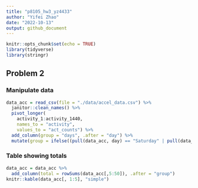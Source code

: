 ```yaml
---
title: "p8105_hw3_yz4433"
author: "Yifei Zhao"
date: "2022-10-13"
output: github_document
---
```


```r
knitr::opts_chunk$set(echo = TRUE)
library(tidyverse)
library(stringr)
```

## Problem 2
### Manipulate data
```r
data_acc = read_csv(file = "./data/accel_data.csv") %>% 
  janitor::clean_names() %>% 
  pivot_longer(
    activity_1:activity_1440,
    names_to = "activity", 
    values_to = "act_counts") %>% 
  add_column(group = "days", .after = "day") %>% 
  mutate(group = ifelse((pull(data_acc, day) == "Saturday" | pull(data_acc, day) == "Sunday"), 'weekend', 'weekday'))
```

### Table showing totals
```r
data_acc = data_acc %>%
  add_column(total = rowSums(data_acc[,5:50]), .after = "group")
knitr::kable(data_acc[, 1:5], "simple")
```